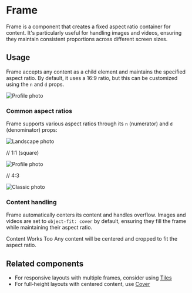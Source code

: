 
# Frame

Frame is a component that creates a fixed aspect ratio container for content.
It's particularly useful for handling images and videos, ensuring they maintain
consistent proportions across different screen sizes.

## Usage

Frame accepts any content as a child element and maintains the specified aspect
ratio. By default, it uses a 16:9 ratio, but this can be customized using the
`n` and `d` props.

<Canvas>
  <Frame>
    <img
      src="https://placehold.co/600x400?text=Profile+photo"
      alt="Profile photo"
    />
  </Frame>
</Canvas>

### Common aspect ratios

Frame supports various aspect ratios through its `n` (numerator) and `d`
(denominator) props:

<Canvas>
  <Frame>
    <img
      src="https://placehold.co/600x400?text=Landscape+photo"
      alt="Landscape photo"
    />
  </Frame>
</Canvas>

// 1:1 (square)

<Canvas>
  <Frame n={1} d={1}>
    <img
      src="https://placehold.co/600x400?text=Profile+photo"
      alt="Profile photo"
    />
  </Frame>
</Canvas>

// 4:3

<Canvas>
  <Frame n={4} d={3}>
    <img
      src="https://placehold.co/600x400?text=Classic+photo"
      alt="Classic photo"
    />
  </Frame>
</Canvas>

### Content handling

Frame automatically centers its content and handles overflow. Images and videos
are set to `object-fit: cover` by default, ensuring they fill the frame while
maintaining their aspect ratio.

<Canvas>
  <Frame>
    <div style={{ padding: "1rem", textAlign: "center" }}>
      <Heading level={2}>Content Works Too</Heading>
      <Text>
        Any content will be centered and cropped to fit the aspect ratio.
      </Text>
    </div>
  </Frame>
</Canvas>

## Related components

- For responsive layouts with multiple frames, consider using
  [Tiles](/components/Tiles)
- For full-height layouts with centered content, use [Cover](/components/Cover)
